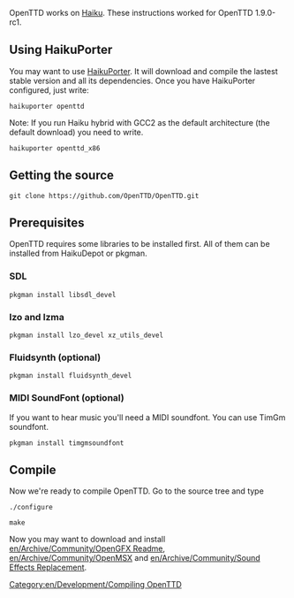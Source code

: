 OpenTTD works on [http://www.haiku-os.org Haiku]. These instructions worked for OpenTTD 1.9.0-rc1.

== Using HaikuPorter ==

You may want to use [http://github.com/haikuports/haikuports HaikuPorter]. It will download and compile the lastest stable version and all its dependencies. Once you have HaikuPorter configured, just write:

<pre>haikuporter openttd</pre>

Note: If you run Haiku hybrid with GCC2 as the default architecture (the default download) you need to write.

<pre>haikuporter openttd_x86</pre>

== Getting the source ==
<pre>git clone https://github.com/OpenTTD/OpenTTD.git</pre>

== Prerequisites ==

OpenTTD requires some libraries to be installed first. All of them can be installed from HaikuDepot or pkgman.

=== SDL ===

<pre>pkgman install libsdl_devel</pre>

=== lzo and lzma ===

<pre>pkgman install lzo_devel xz_utils_devel</pre>

=== Fluidsynth (optional) ===

 pkgman install fluidsynth_devel

=== MIDI SoundFont (optional) ===

If you want to hear music you'll need a MIDI soundfont. You can use TimGm soundfont.

<pre>pkgman install timgmsoundfont</pre>

== Compile ==

Now we're ready to compile OpenTTD. Go to the source tree and type

<pre>./configure</pre>
<pre>make</pre>

Now you may want to download and install [[en/Archive/Community/OpenGFX Readme]], [[en/Archive/Community/OpenMSX]] and [[en/Archive/Community/Sound Effects Replacement]].


[[Category:en/Development/Compiling OpenTTD]]